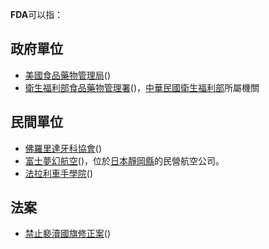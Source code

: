 '''FDA'''可以指：

== 政府單位 ==
*[[美國食品藥物管理局|美國食品藥物管理局]]({{lang-en|U.S. '''F'''ood and '''D'''rug '''A'''dministration}})
*[[衛生福利部食品藥物管理署|衛生福利部食品藥物管理署]]({{lang-en|'''F'''ood and '''D'''rug '''A'''dministration, MOHW}})，[[中華民國|中華民國]][[中華民國衛生福利部|衛生福利部]]所屬機關

== 民間單位 ==
*[[佛羅里達牙科協會|佛羅里達牙科協會]]({{lang-en|'''F'''lorida '''D'''ental '''A'''ssociation}})
*[[富士夢幻航空|富士夢幻航空]]({{lang-en|'''F'''uji '''D'''ream '''A'''irlines}})，位於[[日本|日本]][[靜岡縣|靜岡縣]]的民營航空公司。
*[[法拉利車手學院|法拉利車手學院]]({{lang-en|'''F'''errari '''D'''river '''A'''cademy}})

== 法案 ==
*[[禁止亵渎国旗修正案|禁止褻瀆國旗修正案]]({{lang-en|'''F'''lag '''D'''esecration '''A'''mendment}})
{{Disambiguation|cat=三字拉丁字母縮寫消歧義}}